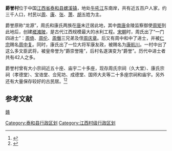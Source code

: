 {{coord|26|53|46|N|114|43|30|E|display=title|scale:10000}}

'''爵誉村'''位于中国[[江西省|江西省]][[泰和县|泰和县]][[螺溪镇_(泰和县)|螺溪镇]]，地处[[牛吼江|牛吼江]]东南岸，共有近五百户人家，约三千人口，村民以[[周姓|周]]、[[康姓|康]]、[[张姓|张]]、[[萧姓|萧]]、[[胡姓|胡]]五姓为主。

爵誉原称“龙源”，周氏和康氏两族在[[唐朝|唐]]末迁居此地，其中[[南唐|南唐]]金陵监察御使[[周矩|周矩]]到此地后，创建[[槎滩陂|槎滩陂]]，是古代江西规模最大的水利工程。[[宋朝|宋朝]]时，周氏出了“一门四进士”：[[周倚|周倚]]、[[周伦|周伦]]、[[周僭|周僭]]三兄弟及侄[[周庆章|周庆章]]。后又有周中和中了进士，并被[[宋仁宗|仁宗]]赐名[[周中复|周中复]]。同时，康氏出了一位大将军康友政，被赐名为[[康航川|康航川]]。一村中出了这么多文臣武将，被皇帝誉为“爵崇誉隆”，后村名遂演变为“爵誉”。历代中进士者共有42人之多。

爵誉村曾有大小宗祠近五十座、庙宇二十多座，现存周氏宗祠（久大堂）、康氏宗祠（孝德堂）、宝诰堂、佥宪坊、成德堂、国师大夫等二十多座宗祠和庙宇。另外还有大量保存较好的古民居。<ref>{{cite journal |title=与水为伴的村庄 |author=康健娥 |journal=江西日报 |year=2012年1月30日 |pages=C3版 |url=http://epaper.jxnews.com.cn/jxrb/html/2012-01/30/content_178789.htm |access-date=2012年2月2日 |archive-date=2016年3月9日 |archive-url=https://web.archive.org/web/20160309022647/http://epaper.jxnews.com.cn/jxrb/html/2012-01/30/content_178789.htm |dead-url=no }}</ref><ref>{{Cite book |title=庐陵古村 |author=胡龙生 |publisher=中华书局 |year=2002 |isbn=9787101033151 |pages=39 }}</ref>

==参考文献==
{{reflist}}
{{中国历史文化名村}}
[[category:中国历史文化名村|赣]]
{{DEFAULTSORT:jue}}
[[Category:泰和县行政区划|Category:泰和县行政区划]]
[[Category:江西村级行政区划|Category:江西村级行政区划]]
